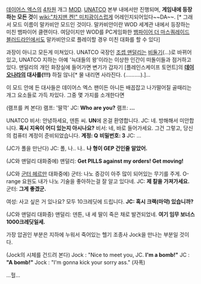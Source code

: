 [[데이어스 엑스]]의 [[4차원]] 개그 [[MOD]]. [[UNATCO]] 본부 내에서만 진행되며, '''게임내에 등장하는 모든 것'''이 [[wiki:"차지맨 켄!" 미치광이]]스럽게 어레인지되어있다~~DA~~. [* 그래서 모드 이름이 말카비안 모드인 것이다. 말카비안이란 WOD 세계관 내에서 등장하는 미친 뱀파이어 클랜이다. 여담이지만 WOD를 PC게임화한 [[뱀파이어 더 마스쿼레이드 블러드라인]]에서도 말카비안으로 플레이할 경우 미친 대화를 할 수 있다]

과장이 아니고 모든게 미쳐있다. UNATCO 국장인 [[조셉 맨덜리]]는 [[비둘기]](...)로 바뀌어 있고, UNATCO 지하는 아예 '늑대들의 왕'이라는 이상한 인간이 떠돌이들과 점거하고 있다. 맨덜리의 개인 화장실에 들어가면 변기가 갑자기 [플레인스케이프 토먼트]의 '''[[데이오나라]]의 대사를(!!!)''' 하질 않나[* 물 내리면 사라진다. (..........).]...

이 모드 안에 든 대사들은 데이어스 엑스 팬이든 아니든 배꼽잡고 나가떨어질 골때리는 개그 요소들로 가득 차있다. 그중 몇 가지를 소개한다면

(램프를 켜 본다)
램프: '딸깍'
JC: '''Who are you?'''
램프: '''...'''

UNATCO 비서: 안녕하세요, 덴튼 씨. '''UN'''에 온걸 환영합니다.
JC: 네. 방해해서 미안합니다. '''혹시 지옥이 어디 있는지 아시나요?'''
비서: 네, 바로 들어가세요. 그건 그렇고, 당신의 컴퓨터 계정이 준비되었습니다.
'''계정: Q'''
'''비밀번호: 3'''
JC: ...

(JC가 폴을 만난다)
JC: 폴, 나.. 나..
'''나 형이 GEP 건인줄 알았어.'''

(JC와 맨덜리 대화중에)
맨덜리: '''Get PILLS against my orders! Get moving!'''

(JC와 [[군터 헤르만]] 대화중에)
군터: 나노 증강이 아주 많이 되어있는 무기를 주게. O-range 요원도 내가 나노 기술을 좋아하는걸 잘 알고 있다네.
JC: '''제 칼을 가져가세요.'''
군터: '''그게 좋겠군.'''

여성: 사고 싶은 거 있나요? 모두 10크레딧에 드립니다.
'''JC: 혹시 크랙(마약) 있습니까?'''

(JC와 맨덜리 대화중)
맨덜리: 덴튼, 내 세 딸이 죽은 채로 발견되었네. '''여기 임무 보너스 1000크레딧일세.'''


가장 압권인 부분은 지하에 누워서 죽어있는 헬기 조종사 Jock을 만나는 부분일 것이다.

(Jock의 시체를 건드려 본다)
Jock : "Nice to meet you, JC. '''I'm a bomb!"'''
JC : '''"A bomb!"'''
Jock : "I'm gonna kick your sorry ass." (자폭)

...헐...
